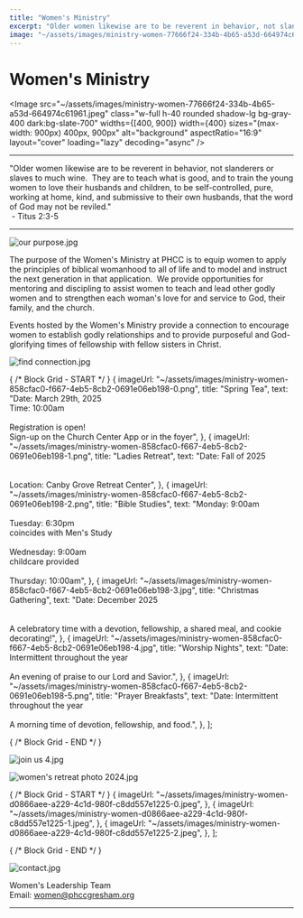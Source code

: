 ```yaml
---
title: "Women's Ministry"
excerpt: "Older women likewise are to be reverent in behavior, not slanderers or slaves to much wine.  They a..."
image: "~/assets/images/ministry-women-77666f24-334b-4b65-a53d-664974c61961.jpeg"
---
```



Women's Ministry
================

<Image src="~/assets/images/ministry-women-77666f24-334b-4b65-a53d-664974c61961.jpeg" class="w-full h-40 rounded shadow-lg bg-gray-400 dark:bg-slate-700" widths={[400, 900]} width={400} sizes="(max-width: 900px) 400px, 900px" alt="background" aspectRatio="16:9" layout="cover" loading="lazy" decoding="async" />

---

"Older women likewise are to be reverent in behavior, not slanderers or slaves to much wine.  They are to teach what is good, and to train the young women to love their husbands and children, to be self-controlled, pure, working at home, kind, and submissive to their own husbands, that the word of God may not be reviled."  
 - Titus 2:3-5

---

![our purpose.jpg](~/assets/images/ministry-women-75d02e01-fbaf-4660-a250-efbb480879a0.jpg)

The purpose of the Women's Ministry at PHCC is to equip women to apply the principles of biblical womanhood to all of life and to model and instruct the next generation in that application.  We provide opportunities for mentoring and discipling to assist women to teach and lead other godly women and to strengthen each woman's love for and service to God, their family, and the church.

Events hosted by the Women's Ministry provide a connection to encourage women to establish godly relationships and to provide purposeful and God-glorifying times of fellowship with fellow sisters in Christ.

![find connection.jpg](~/assets/images/ministry-women-c0bb92b3-41a6-428a-a107-f60f008087fc.jpg)

{ /* Block Grid - START */ }
    {
        imageUrl: "~/assets/images/ministry-women-858cfac0-f667-4eb5-8cb2-0691e06eb198-0.png",
        title: "Spring Tea",
        text: "Date: March 29th, 2025<br />Time: 10:00am<br /><br />Registration is open!<br />Sign-up on the Church Center App or in the foyer",
    },
    {
        imageUrl: "~/assets/images/ministry-women-858cfac0-f667-4eb5-8cb2-0691e06eb198-1.png",
        title: "Ladies Retreat",
        text: "Date: Fall of 2025<br /><br /><br />Location: Canby Grove Retreat Center",
    },
    {
        imageUrl: "~/assets/images/ministry-women-858cfac0-f667-4eb5-8cb2-0691e06eb198-2.png",
        title: "Bible Studies",
        text: "Monday: 9:00am<br /><br />Tuesday: 6:30pm<br />coincides with Men's Study<br /><br />Wednesday: 9:00am<br />childcare provided<br /><br />Thursday: 10:00am",
    },
    {
        imageUrl: "~/assets/images/ministry-women-858cfac0-f667-4eb5-8cb2-0691e06eb198-3.jpg",
        title: "Christmas Gathering",
        text: "Date: December 2025<br /><br /><br />A celebratory time with a devotion, fellowship, a shared meal, and cookie decorating!",
    },
    {
        imageUrl: "~/assets/images/ministry-women-858cfac0-f667-4eb5-8cb2-0691e06eb198-4.jpg",
        title: "Worship Nights",
        text: "Date: Intermittent throughout the year<br /><br />An evening of praise to our Lord and Savior.",
    },
    {
        imageUrl: "~/assets/images/ministry-women-858cfac0-f667-4eb5-8cb2-0691e06eb198-5.png",
        title: "Prayer Breakfasts",
        text: "Date: Intermittent throughout the year<br /><br />A morning time of devotion, fellowship, and food.",
    },
];

<BlockGrid items={items_858cfac0_f667_4eb5_8cb2_0691e06eb198} columns={3} />
{ /* Block Grid - END */ }

![join us 4.jpg](~/assets/images/ministry-women-7a91fd19-092c-4c59-9618-9204777ad045.jpg)

![women's retreat photo 2024.jpg](~/assets/images/ministry-women-26a34271-5e28-48d3-8aea-ddfcdfb3afde.jpg)

{ /* Block Grid - START */ }
    {
        imageUrl: "~/assets/images/ministry-women-d0866aee-a229-4c1d-980f-c8dd557e1225-0.jpeg",
    },
    {
        imageUrl: "~/assets/images/ministry-women-d0866aee-a229-4c1d-980f-c8dd557e1225-1.jpeg",
    },
    {
        imageUrl: "~/assets/images/ministry-women-d0866aee-a229-4c1d-980f-c8dd557e1225-2.jpeg",
    },
];

<BlockGrid items={items_d0866aee_a229_4c1d_980f_c8dd557e1225} columns={3} />
{ /* Block Grid - END */ }

![contact.jpg](~/assets/images/ministry-women-cfa3c2e1-a600-4738-b56d-438405639354.jpg)

Women's Leadership Team  
Email: women@phccgresham.org

---